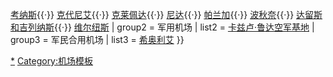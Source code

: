 {{Navbox
| name   = 立陶宛机场
| title  = 立陶宛机场
| image = {{flagicon image|Flag of Lithuania.svg|size=115px}}
| group1 = 民用机场
| list1  = [[约纳瓦机场|约纳瓦]]{{·}} [[考纳斯机场|考纳斯]]{{·}} [[克代尼艾机场|克代尼艾]]{{·}} [[克莱佩达机场|克莱佩达]]{{·}} [[尼达机场|尼达]]{{·}} [[帕兰加机场|帕兰加]]{{·}} [[波秋奈机场|波秋奈]]{{·}} [[达留斯和吉列纳斯机场|达留斯和吉列纳斯]]{{·}} [[维尔纽斯机场|维尔纽斯]]
| group2 = 军用机场
| list2  = [[卡兹卢·鲁达空军基地]]
| group3 = 军民合用机场
| list3  = [[希奥利艾机场|希奥利艾]]
}}<noinclude>
[[Category:立陶宛机场|*]]
[[Category:机场模板]]
</noinclude>